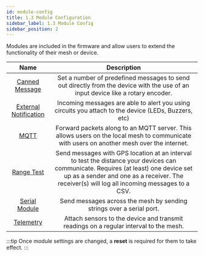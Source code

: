 ```yaml
---
id: module-config
title: 1.3 Module Configuration
sidebar_label: 1.3 Module Config
sidebar_position: 2
---
```


Modules are included in the firmware and allow users to extend the functionality of their mesh or device.

| Name | Description |
|:----:|:-----------:|
| [Canned Message](canned-message) | Set a number of predefined messages to send out directly from the device with the use of an input device like a rotary encoder. |
| [External Notification](external-notification) | Incoming messages are able to alert you using circuits you attach to the device (LEDs, Buzzers, etc) |
| [MQTT](mqtt) | Forward packets along to an MQTT server. This allows users on the local mesh to communicate with users on another mesh over the internet. |
| [Range Test](range-test) | Send messages with GPS location at an interval to test the distance your devices can communicate. Requires (at least) one device set up as a sender and one as a receiver. The receiver(s) will log all incoming messages to a CSV. |
| [Serial Module](serial) | Send messages across the mesh by sending strings over a serial port. |
| [Telemetry](telemetry) | Attach sensors to the device and transmit readings on a regular interval to the mesh. |

:::tip
Once module settings are changed, a **reset** is required for them to take effect.
:::
